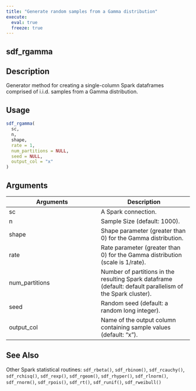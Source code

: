 ```yaml
---
title: "Generate random samples from a Gamma distribution"
execute:
  eval: true
  freeze: true
---
```


## sdf_rgamma

## Description
Generator method for creating a single-column Spark dataframes comprised of i.i.d. samples from a Gamma distribution.


## Usage
```r
sdf_rgamma(
  sc,
  n,
  shape,
  rate = 1,
  num_partitions = NULL,
  seed = NULL,
  output_col = "x"
)
```

## Arguments
|Arguments|Description|
|---|---|
| sc | A Spark connection. |
| n | Sample Size (default: 1000). |
| shape | Shape parameter (greater than 0) for the Gamma distribution. |
| rate | Rate parameter (greater than 0) for the Gamma distribution (scale is 1/rate). |
| num_partitions | Number of partitions in the resulting Spark dataframe (default: default parallelism of the Spark cluster). |
| seed | Random seed (default: a random long integer). |
| output_col | Name of the output column containing sample values (default: "x"). |







## See Also
Other Spark statistical routines: `sdf_rbeta()`, `sdf_rbinom()`, `sdf_rcauchy()`, `sdf_rchisq()`, `sdf_rexp()`, `sdf_rgeom()`, `sdf_rhyper()`, `sdf_rlnorm()`, `sdf_rnorm()`, `sdf_rpois()`, `sdf_rt()`, `sdf_runif()`, `sdf_rweibull()`

